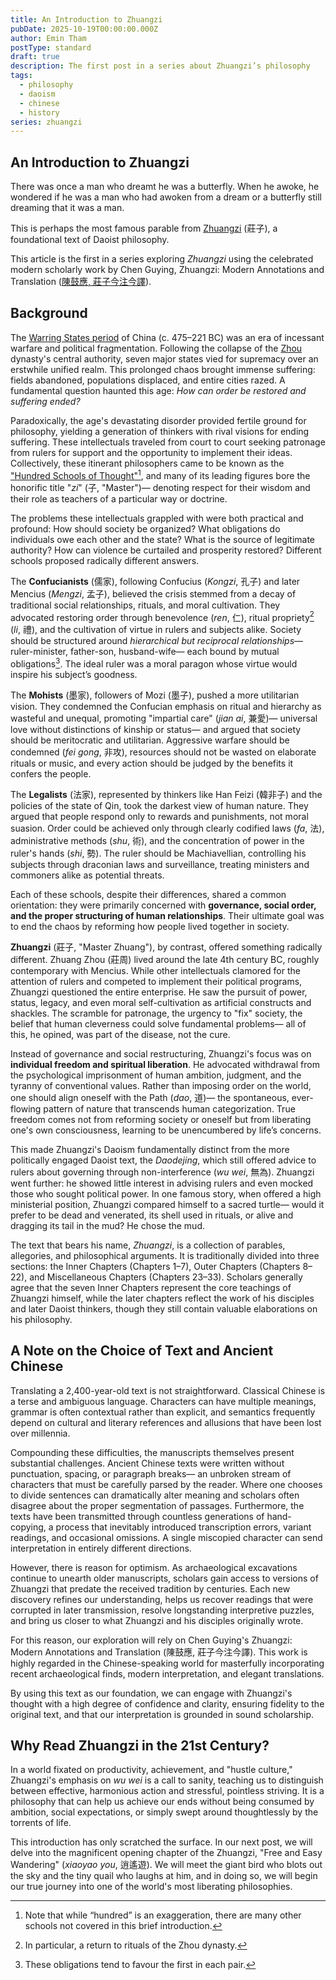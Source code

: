 ```yaml
---
title: An Introduction to Zhuangzi
pubDate: 2025-10-19T00:00:00.000Z
author: Emin Tham
postType: standard
draft: true
description: The first post in a series about Zhuangzi’s philosophy
tags:
  - philosophy
  - daoism
  - chinese
  - history
series: zhuangzi
---
```


## An Introduction to Zhuangzi

There was once a man who dreamt he was a butterfly. When he awoke, he wondered if he was a man who had awoken from a dream or a butterfly still dreaming that it was a man.

This is perhaps the most famous parable from [Zhuangzi](https://en.wikipedia.org/wiki/Zhuangzi_(book)) (莊子), a foundational text of Daoist philosophy.

This article is the first in a series exploring *Zhuangzi* using the celebrated modern scholarly work by Chen Guying, Zhuangzi: Modern Annotations and Translation ([陳鼓應, 莊子今注今譯](https://www.chunghwabook.com.hk/book/detail/id/1245315015285780481)).

## Background

The [Warring States period](https://en.wikipedia.org/wiki/Warring_States_period) of China (c. 475–221 BC) was an era of incessant warfare and political fragmentation. Following the collapse of the [Zhou](https://en.wikipedia.org/wiki/Zhou_dynasty) dynasty's central authority, seven major states vied for supremacy over an erstwhile unified realm. This prolonged chaos brought immense suffering: fields abandoned, populations displaced, and entire cities razed. A fundamental question haunted this age: *How can order be restored and suffering ended?*

Paradoxically, the age's devastating disorder provided fertile ground for philosophy, yielding a generation of thinkers with rival visions for ending suffering. These intellectuals traveled from court to court seeking patronage from rulers for support and the opportunity to implement their ideas. Collectively, these itinerant philosophers came to be known as the ["Hundred Schools of Thought"](https://en.wikipedia.org/wiki/Hundred_Schools_of_Thought)[^hundred], and many of its leading figures bore the honorific title "*zi*" (子, "Master")— denoting respect for their wisdom and their role as teachers of a particular way or doctrine.

The problems these intellectuals grappled with were both practical and profound: How should society be organized? What obligations do individuals owe each other and the state? What is the source of legitimate authority? How can violence be curtailed and prosperity restored? Different schools proposed radically different answers.

The **Confucianists** (儒家), following Confucius (*Kongzi*, 孔子) and later Mencius (*Mengzi*, 孟子), believed the crisis stemmed from a decay of traditional social relationships, rituals, and moral cultivation. They advocated restoring order through benevolence (*ren*, 仁), ritual propriety[^zr] (*li*, 禮), and the cultivation of virtue in rulers and subjects alike. Society should be structured around *hierarchical but reciprocal relationships*— ruler-minister, father-son, husband-wife— each bound by mutual obligations[^oblig]. The ideal ruler was a moral paragon whose virtue would inspire his subject’s goodness.

The **Mohists** (墨家), followers of Mozi (墨子), pushed a more utilitarian vision. They condemned the Confucian emphasis on ritual and hierarchy as wasteful and unequal, promoting "impartial care" (*jian ai*, 兼愛)— universal love without distinctions of kinship or status— and argued that society should be meritocratic and utilitarian. Aggressive warfare should be condemned (*fei gong*, 非攻), resources should not be wasted on elaborate rituals or music, and every action should be judged by the benefits it confers the people.

The **Legalists** (法家), represented by thinkers like Han Feizi (韓非子) and the policies of the state of Qin, took the darkest view of human nature. They argued that people respond only to rewards and punishments, not moral suasion. Order could be achieved only through clearly codified laws (*fa*, 法), administrative methods (*shu*, 術), and the concentration of power in the ruler's hands (*shi*, 勢). The ruler should be Machiavellian, controlling his subjects through draconian laws and surveillance, treating ministers and commoners alike as potential threats.

Each of these schools, despite their differences, shared a common orientation: they were primarily concerned with **governance, social order, and the proper structuring of human relationships**. Their ultimate goal was to end the chaos by reforming how people lived together in society.

**Zhuangzi** (莊子, "Master Zhuang"), by contrast, offered something radically different. Zhuang Zhou (莊周) lived around the late 4th century BC, roughly contemporary with Mencius. While other intellectuals clamored for the attention of rulers and competed to implement their political programs, Zhuangzi questioned the entire enterprise. He saw the pursuit of power, status, legacy, and even moral self-cultivation as artificial constructs and shackles. The scramble for patronage, the urgency to "fix" society, the belief that human cleverness could solve fundamental problems— all of this, he opined, was part of the disease, not the cure.

Instead of governance and social restructuring, Zhuangzi's focus was on **individual freedom and spiritual liberation**. He advocated withdrawal from the psychological imprisonment of human ambition, judgment, and the tyranny of conventional values. Rather than imposing order on the world, one should align oneself with the Path (*dao*, 道)— the spontaneous, ever-flowing pattern of nature that transcends human categorization. True freedom comes not from reforming society or oneself but from liberating one's own consciousness, learning to be unencumbered by life’s concerns.

This made Zhuangzi's Daoism fundamentally distinct from the more politically engaged Daoist text, the *Daodejing*, which still offered advice to rulers about governing through non-interference (*wu wei*, 無為). Zhuangzi went further: he showed little interest in advising rulers and even mocked those who sought political power. In one famous story, when offered a high ministerial position, Zhuangzi compared himself to a sacred turtle— would it prefer to be dead and venerated, its shell used in rituals, or alive and dragging its tail in the mud? He chose the mud.

The text that bears his name, *Zhuangzi*, is a collection of parables, allegories, and philosophical arguments. It is traditionally divided into three sections: the Inner Chapters (Chapters 1–7), Outer Chapters (Chapters 8–22), and Miscellaneous Chapters (Chapters 23–33). Scholars generally agree that the seven Inner Chapters represent the core teachings of Zhuangzi himself, while the later chapters reflect the work of his disciples and later Daoist thinkers, though they still contain valuable elaborations on his philosophy.

## A Note on the Choice of Text and Ancient Chinese

Translating a 2,400-year-old text is not straightforward. Classical Chinese is a terse and ambiguous language. Characters can have multiple meanings, grammar is often contextual rather than explicit, and semantics frequently depend on cultural and literary references and allusions that have been lost over millennia.

Compounding these difficulties, the manuscripts themselves present substantial challenges. Ancient Chinese texts were written without punctuation, spacing, or paragraph breaks— an unbroken stream of characters that must be carefully parsed by the reader. Where one chooses to divide sentences can dramatically alter meaning and scholars often disagree about the proper segmentation of passages. Furthermore, the texts have been transmitted through countless generations of hand-copying, a process that inevitably introduced transcription errors, variant readings, and occasional omissions. A single miscopied character can send interpretation in entirely different directions.

However, there is reason for optimism. As archaeological excavations continue to unearth older manuscripts, scholars gain access to versions of Zhuangzi that predate the received tradition by centuries. Each new discovery refines our understanding, helps us recover readings that were corrupted in later transmission, resolve longstanding interpretive puzzles, and bring us closer to what Zhuangzi and his disciples originally wrote.

For this reason, our exploration will rely on Chen Guying's Zhuangzi: Modern Annotations and Translation (陳鼓應, 莊子今注今譯). This work is highly regarded in the Chinese-speaking world for masterfully incorporating recent archaeological finds, modern interpretation, and elegant translations.

By using this text as our foundation, we can engage with Zhuangzi's thought with a high degree of confidence and clarity, ensuring fidelity to the original text, and that our interpretation is grounded in sound scholarship.

## Why Read Zhuangzi in the 21st Century?

In a world fixated on productivity, achievement, and "hustle culture," Zhuangzi's emphasis on *wu wei* is a call to sanity, teaching us to distinguish between effective, harmonious action and stressful, pointless striving. It is a philosophy that can help us achieve our ends without being consumed by ambition, social expectations, or simply swept around thoughtlessly by the torrents of life.

This introduction has only scratched the surface. In our next post, we will delve into the magnificent opening chapter of the Zhuangzi, "Free and Easy Wandering" (*xiaoyao you*, 逍遙遊). We will meet the giant bird who blots out the sky and the tiny quail who laughs at him, and in doing so, we will begin our true journey into one of the world's most liberating philosophies.

[^zr]: In particular, a return to rituals of the Zhou dynasty.
[^hundred]: Note that while “hundred” is an exaggeration, there are many other schools not covered in this brief introduction.
[^oblig]:  These obligations tend to favour the first in each pair.
